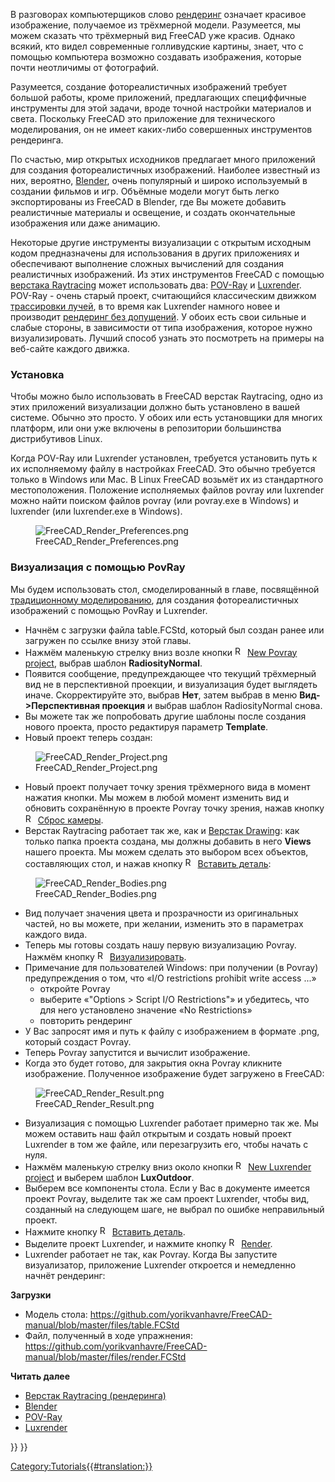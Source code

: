 <languages/>

{{Docnav/ru
|[[Manual:Creating FEM analyses/ru|Creating FEM analyses]]
|[[Manual:A gentle introduction/ru|Простое введение]]
|[[Manual:Introduction/ru|Начало руководства]]
|IconC=Crystal Clear manual.png
}}

{{Manual:TOC}}

<div class="mw-translate-fuzzy">
В разговорах компьютерщиков слово [https://ru.wikipedia.org/wiki/Рендеринг рендеринг] означает красивое изображение, получаемое из трёхмерной модели. Разумеется, мы можем сказать что трёхмерный вид FreeCAD уже красив. Однако всякий, кто видел современные голливудские картины, знает, что с помощью компьютера возможно создавать изображения, которые почти неотличимы от фотографий.
</div>

<div class="mw-translate-fuzzy">
Разумеется, создание фотореалистичных изображений требует большой работы, кроме приложений, предлагающих специффичные инструменты для этой задачи, вроде точной настройки материалов и света. Поскольку FreeCAD это приложение для технического моделирования, он не имеет каких-либо совершенных инструментов рендеринга.
</div>

<div class="mw-translate-fuzzy">
По счастью, мир открытых исходников предлагает много приложений для создания фотореалистичных изображений. Наиболее известный из них, вероятно, [http://www.blender.org Blender], очень популярный и широко используемый в создании фильмов и игр. Объёмные модели могут быть легко экспортированы из FreeCAD в Blender, где Вы можете добавить реалистичные материалы и освещение, и создать окончательные изображения или даже анимацию.
</div>

<div class="mw-translate-fuzzy">
Некоторые другие инструменты визуализации с открытым исходным кодом предназначены для использования в других приложениях и обеспечивают выполнение сложных вычислений для создания реалистичных изображений. Из этих инструментов FreeCAD с помощью [[Raytracing_Workbench/ru|верстака Raytracing]] может использовать два: [https://ru.wikipedia.org/wiki/POV-Ray POV-Ray] и [https://ru.wikipedia.org/wiki/LuxRender Luxrender]. POV-Ray - очень старый проект, считающийся классическим движком [https://ru.wikipedia.org/wiki/Трассировка_лучей трассировки лучей], в то время как Luxrender намного новее и производит [https://en.wikipedia.org/wiki/Рендеринг_без_допущений рендеринг без допущений]. У обоих есть свои сильные и слабые стороны, в зависимости от типа изображения, которое нужно визуализировать. Лучший способ узнать это посмотреть на примеры на веб-сайте каждого движка.
</div>

<span id="Installation"></span>
=== Установка ===

<div class="mw-translate-fuzzy">
Чтобы можно было использовать в FreeCAD верстак Raytracing, одно из этих приложений визуализации должно быть установлено в вашей системе. Обычно это просто. У обоих или есть установщики для многих платформ, или они уже включены в репозитории большинства дистрибутивов Linux.
</div>

<div class="mw-translate-fuzzy">
Когда POV-Ray или Luxrender установлен, требуется установить путь к их исполняемому файлу в настройках FreeCAD. Это обычно требуется только в Windows или Mac. В Linux FreeCAD возьмёт их из стандартного местоположения. Положение исполняемых файлов povray или luxrender можно найти поиском файлов povray (или povray.exe в Windows) и luxrender (или luxrender.exe в Windows).
</div>

[[File:FreeCAD_Render_Preferences.png]]

<span id="Rendering_with_PovRay"></span>
=== Визуализация с помощью PovRay ===

<div class="mw-translate-fuzzy">
Мы будем использовать стол, смоделированный в главе, посвящённой [[Manual:Traditional modeling, the CSG way/ru|традиционному моделированию]], для создания фотореалистичных изображений с помощью PovRay и Luxrender.
</div> 

<div class="mw-translate-fuzzy">
* Начнём с загрузки файла table.FCStd, который был создан ранее или загружен по ссылке внизу этой главы.
* Нажмём маленькую стрелку вниз возле кнопки [[Image:Raytrace_New.svg|16px]] [[Raytracing_New/ru|New Povray project]], выбрав шаблон '''RadiosityNormal'''.
* Появится сообщение, предупреждающее что текущий трёхмерный вид не в перспективной проекции, и визуализация будет выглядеть иначе. Скорректируйте это, выбрав '''Нет''', затем выбрав в меню '''Вид->Перспективная проекция''' и выбрав шаблон RadiosityNormal снова.
* Вы можете так же попробовать другие шаблоны после создания нового проекта, просто редактируя параметр '''Template'''.
* Новый проект теперь создан:
</div>

[[File:FreeCAD_Render_Project.png]]

<div class="mw-translate-fuzzy">
* Новый проект получает точку зрения трёхмерного вида в момент нажатия кнопки. Мы можем в любой момент изменить вид и обновить сохранённую в проекте Povray точку зрения, нажав кнопку [[Image:Raytrace_ResetCamera.svg|16px]] [[Raytracing_ResetCamera/ru|Сброс камеры]].
* Верстак Raytracing работает так же, как и [[Drawing_Workbench/ru|Верстак Drawing]]: как только папка проекта создана, мы должны добавить в него '''Views''' нашего проекта. Мы можем сделать это выбором всех объектов, составляющих стол, и нажав кнопку [[Image:Raytrace_NewPartSegment.svg|16px]] [[Raytracing_InsertPart/ru|Вставить деталь]]:
</div>

[[File:FreeCAD_Render_Bodies.png]]

<div class="mw-translate-fuzzy">
* Вид получает значения цвета и прозрачности из оригинальных частей, но вы можете, при желании, изменить это в параметрах каждого вида.
* Теперь мы готовы создать нашу первую визуализацию Povray. Нажмём кнопку [[Image:Raytrace_Render.svg|16px]] [[Raytracing_Render/ru|Визуализировать]].
* Примечание для пользователей Windows: при получении (в Povray) предупреждения о том, что «I/O restrictions prohibit write access ...» 
** откройте Povray 
** выберите «"Options > Script I/O Restrictions"» и убедитесь, что для него установлено значение «No Restrictions» 
** повторить рендеринг
* У Вас запросят имя и путь к файлу с изображением в формате .png, который создаст Povray.
* Теперь Povray запустится и вычислит изображение.
* Когда это будет готово, для закрытия окна Povray кликните изображение. Полученное изображение будет загружено в FreeCAD:
</div>

[[File:FreeCAD_Render_Result.png]]

<div class="mw-translate-fuzzy">
* Визуализация с помощью Luxrender работает примерно так же. Мы можем оставить наш файл открытым и создать новый проект Luxrender в том же файле, или перезагрузить его, чтобы начать с нуля.
* Нажмём маленькую стрелку вниз около кнопки [[Image:Raytrace_Lux.svg|16px]] [[Raytracing_Lux/ru|New Luxrender project]] и выберем шаблон '''LuxOutdoor'''.
* Выберем все компоненты стола. Если у Вас в документе имеется проект Povray, выделите так же сам проект Luxrender, чтобы вид, созданный на следующем шаге, не выбрал по ошибке неправильный проект.
* Нажмите кнопку [[Image:Raytrace_NewPartSegment.svg|16px]] [[Raytracing_InsertPart/ru|Вставить деталь]].
* Выделите проект Luxrender, и нажмите кнопку  [[Image:Raytrace_Render.svg|16px]] [[Raytracing_Render/ru|Render]].
* Luxrender работает не так, как Povray. Когда Вы запустите визуализатор, приложение Luxrender откроется и немедленно начнёт рендеринг:
</div>

'''Загрузки'''

* Модель стола: https://github.com/yorikvanhavre/FreeCAD-manual/blob/master/files/table.FCStd
* Файл, полученный в ходе упражнения: https://github.com/yorikvanhavre/FreeCAD-manual/blob/master/files/render.FCStd

'''Читать далее'''

<div class="mw-translate-fuzzy">
* [[Raytracing_Workbench/ru|Верстак Raytracing (рендеринга)]]
* [http://www.blender.org Blender]
* [http://www.povray.org POV-Ray]
* [https://ru.wikipedia.org/wiki/LuxRender Luxrender]
</div>


{{Docnav/ru
|[[Manual:Creating FEM analyses/ru|Creating FEM analyses]]
|[[Manual:A gentle introduction/ru|Простое введение]]
|[[Manual:Introduction/ru|Начало руководства]]
|IconC=Crystal Clear manual.png
}}

[[Category:Tutorials{{#translation:}}]]
{{Raytracing Tools navi{{#translation:}}}}
{{Userdocnavi{{#translation:}}}}